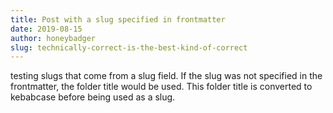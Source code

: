 ```yaml
---
title: Post with a slug specified in frontmatter
date: 2019-08-15
author: honeybadger
slug: technically-correct-is-the-best-kind-of-correct
---
```


testing slugs that come from a slug field.
If the slug was not specified in the frontmatter, the folder title would be used.
This folder title is converted to kebabcase before being used as a slug.
